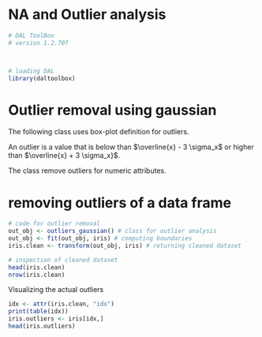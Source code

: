 # NA and Outlier analysis

```r
# DAL ToolBox
# version 1.2.707



# loading DAL
library(daltoolbox) 
```

# Outlier removal using gaussian
The following class uses box-plot definition for outliers.

An outlier is a value that is below than $\overline{x} - 3 \sigma_x$ or higher than $\overline{x} + 3 \sigma_x}$.

The class remove outliers for numeric attributes. 

# removing outliers of a data frame

```r
# code for outlier removal
out_obj <- outliers_gaussian() # class for outlier analysis
out_obj <- fit(out_obj, iris) # computing boundaries
iris.clean <- transform(out_obj, iris) # returning cleaned dataset

# inspection of cleaned dataset
head(iris.clean)
nrow(iris.clean)
```

Visualizing the actual outliers

```r
idx <- attr(iris.clean, "idx")
print(table(idx))
iris.outliers <- iris[idx,]
head(iris.outliers)
```


